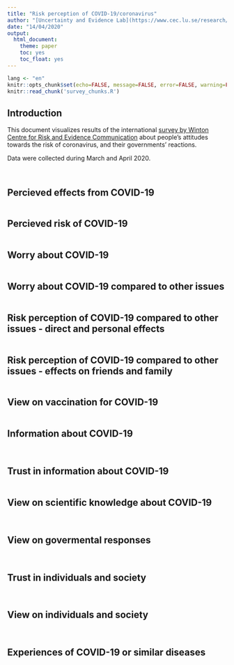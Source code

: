 ```yaml
---
title: "Risk perception of COVID-19/coronavirus"
author: "[Uncertainty and Evidence Lab](https://www.cec.lu.se/research/unevil)  \nLund University"
date: "14/04/2020"
output: 
  html_document: 
    theme: paper
    toc: yes
    toc_float: yes
---
```


```r
lang <- "en"
knitr::opts_chunk$set(echo=FALSE, message=FALSE, error=FALSE, warning=FALSE, tidy=TRUE, tidy.opts=list(comment=FALSE))
knitr::read_chunk('survey_chunks.R')
```

## Introduction

This document visualizes results of the international [survey by Winton Centre for Risk and Evidence Communication](https://www.cam.ac.uk/stories/wintoncovid1) about people's attitudes towards the risk of coronavirus, and their governments’ reactions.

Data were collected during March and April 2020. 
```r

```


```r

```

## Percieved effects from COVID-19

```r

```

## Percieved risk of COVID-19 

```r

```

## Worry about COVID-19

```r

```

## Worry about COVID-19 compared to other issues

```r

```

## Risk perception of COVID-19 compared to other issues - direct and personal effects

```r

```

## Risk perception of COVID-19 compared to other issues - effects on friends and family

```r

```

## View on vaccination for COVID-19

```r

```

## Information about COVID-19

```r

```

```r

```

## Trust in information about COVID-19
```r

```

## View on scientific knowledge about COVID-19

```r

```

```r

```

## View on govermental responses

```r

```

```r

```

## Trust in individuals and society

```r

```

```r

```

## View on individuals and society

```r

```

```r

```

## Experiences of COVID-19 or similar diseases

```r

```

```r

```

```r

```

